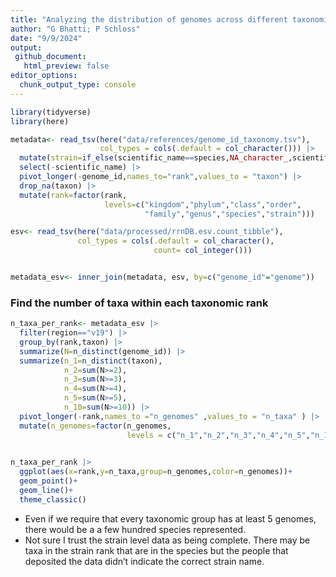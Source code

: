 ```yaml
---
title: "Analyzing the distribution of genomes across different taxonomic ranks"
author: "G Bhatti; P Schloss"
date: "9/9/2024"
output:
 github_document:
   html_preview: false
editor_options: 
  chunk_output_type: console
---
```


```r
library(tidyverse)
library(here)

metadata<- read_tsv(here("data/references/genome_id_taxonomy.tsv"),
                    col_types = cols(.default = col_character())) |> 
  mutate(strain=if_else(scientific_name==species,NA_character_,scientific_name)) |> 
  select(-scientific_name) |> 
  pivot_longer(-genome_id,names_to="rank",values_to = "taxon") |> 
  drop_na(taxon) |> 
  mutate(rank=factor(rank,
                     levels=c("kingdom","phylum","class","order",
                              "family","genus","species","strain")))

esv<- read_tsv(here("data/processed/rrnDB.esv.count_tibble"),
               col_types = cols(.default = col_character(),
                                count= col_integer()))


metadata_esv<- inner_join(metadata, esv, by=c("genome_id"="genome"))
```

### Find the number of taxa within each taxonomic rank

```r
n_taxa_per_rank<- metadata_esv |> 
  filter(region=="v19") |> 
  group_by(rank,taxon) |> 
  summarize(N=n_distinct(genome_id)) |> 
  summarize(n_1=n_distinct(taxon),
            n_2=sum(N>=2),
            n_3=sum(N>=3),
            n_4=sum(N>=4),
            n_5=sum(N>=5),
            n_10=sum(N>=10)) |> 
  pivot_longer(-rank,names_to ="n_genomes" ,values_to = "n_taxa" ) |> 
  mutate(n_genomes=factor(n_genomes,
                          levels = c("n_1","n_2","n_3","n_4","n_5","n_10")))
  

n_taxa_per_rank |> 
  ggplot(aes(x=rank,y=n_taxa,group=n_genomes,color=n_genomes))+
  geom_point()+
  geom_line()+
  theme_classic()

```
* Even if we require that every taxonomic group has at least 5 genomes, there would
be a a few hundred species represented.
* Not sure I trust the strain level data as being complete. There may be taxa in 
the strain rank that are in the species but the people that deposited the data
didn't indicate the correct strain name.


